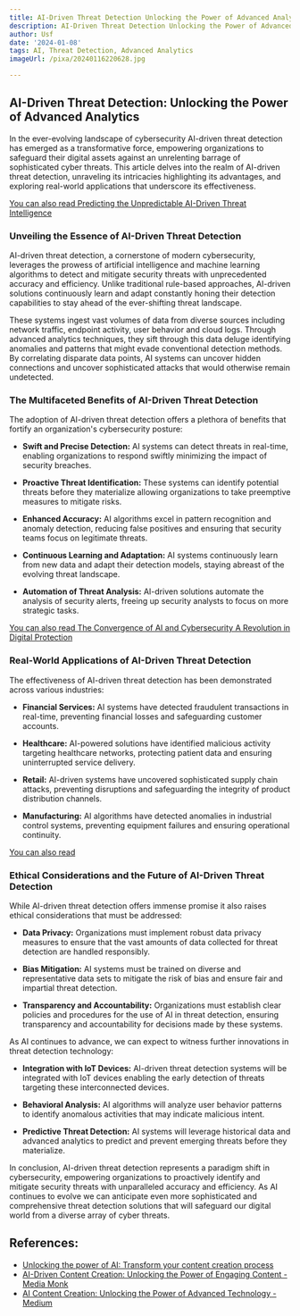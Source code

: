 ```yaml
---
title: AI-Driven Threat Detection Unlocking the Power of Advanced Analytics
description: AI-Driven Threat Detection Unlocking the Power of Advanced Analytics
author: Usf
date: '2024-01-08'
tags: AI, Threat Detection, Advanced Analytics
imageUrl: /pixa/20240116220628.jpg

---
```

## AI-Driven Threat Detection: Unlocking the Power of Advanced Analytics

In the ever-evolving landscape of  cybersecurity AI-driven threat detection has emerged as a transformative force, empowering organizations to safeguard their digital assets against an unrelenting barrage of sophisticated cyber threats. This article delves into the realm of AI-driven threat detection, unraveling its intricacies highlighting its advantages,  and exploring real-world applications that underscore its effectiveness.

[You can also read Predicting the Unpredictable  AI-Driven Threat Intelligence](Predicting%20the%20Unpredictable%20AI-Driven%20Threat%20Intelligence)


### Unveiling the Essence of AI-Driven Threat Detection

AI-driven threat detection, a cornerstone  of modern cybersecurity, leverages the prowess of artificial intelligence and machine learning algorithms to  detect and mitigate security threats with  unprecedented accuracy and  efficiency.  Unlike traditional rule-based approaches, AI-driven solutions continuously learn and adapt constantly  honing their  detection capabilities to stay ahead of the ever-shifting threat landscape.

These systems ingest vast volumes of data from diverse sources  including network traffic, endpoint  activity,  user behavior and cloud  logs. Through advanced analytics techniques, they sift through this data deluge identifying anomalies and patterns that might evade conventional detection methods. By correlating disparate  data points, AI systems can  uncover hidden connections and uncover sophisticated attacks that would otherwise remain undetected.

### The Multifaceted Benefits of AI-Driven Threat  Detection

The  adoption of  AI-driven threat detection offers a plethora of benefits that fortify an organization's cybersecurity posture:

- **Swift and Precise Detection:** AI  systems can detect  threats in real-time, enabling organizations to respond swiftly minimizing the impact of  security breaches.

- **Proactive Threat Identification:** These systems  can identify potential threats before they  materialize allowing organizations to take preemptive measures to mitigate risks.

- **Enhanced  Accuracy:** AI  algorithms excel in pattern  recognition and anomaly detection, reducing false positives and ensuring that security teams focus on legitimate threats.

- **Continuous Learning and Adaptation:** AI  systems continuously learn from new data and adapt their detection models, staying abreast of the evolving threat landscape.

- **Automation of Threat  Analysis:** AI-driven solutions automate the analysis  of security  alerts, freeing up security analysts to focus on more strategic tasks.

[You can also read The Convergence of AI and Cybersecurity A Revolution in Digital Protection](The%20Convergence%20of%20AI%20and%20Cybersecurity%20A%20Revolution%20in%20Digital%20Protection)


### Real-World Applications of AI-Driven Threat Detection

The effectiveness of AI-driven threat detection  has been demonstrated across various industries:

-  **Financial Services:** AI systems have detected fraudulent transactions in real-time, preventing financial losses and safeguarding customer accounts.

- **Healthcare:** AI-powered solutions  have identified malicious activity targeting  healthcare networks, protecting patient data and ensuring uninterrupted service  delivery.

- **Retail:** AI-driven systems have uncovered sophisticated supply chain attacks, preventing disruptions and safeguarding the integrity of product distribution channels.

-  **Manufacturing:** AI algorithms have detected  anomalies in industrial control systems, preventing equipment failures and ensuring operational  continuity.

[You can also read ]()


### Ethical Considerations and the Future of AI-Driven Threat Detection

While AI-driven threat detection offers immense promise it also raises ethical considerations that must be  addressed:

- **Data Privacy:** Organizations  must implement robust data privacy measures to ensure that  the vast  amounts of data collected for threat detection are handled responsibly.

- **Bias  Mitigation:** AI systems must  be trained on diverse and  representative data sets to  mitigate  the risk of  bias and ensure fair and impartial  threat  detection.

- **Transparency and Accountability:** Organizations  must establish clear policies and procedures for the use of AI in threat detection, ensuring transparency and accountability for decisions made by these systems.

As AI continues to advance, we can expect  to witness further innovations  in threat detection technology:

- **Integration  with  IoT Devices:** AI-driven threat detection systems will  be integrated with IoT devices enabling the early detection of threats  targeting these interconnected devices.

- **Behavioral  Analysis:** AI algorithms  will analyze user behavior patterns to identify anomalous  activities that may indicate  malicious intent.

- **Predictive Threat Detection:**  AI systems will leverage historical data and advanced analytics to predict and prevent emerging threats before they materialize.

In conclusion, AI-driven threat detection represents a paradigm shift in  cybersecurity, empowering organizations to proactively identify and mitigate security threats with unparalleled accuracy and efficiency. As AI continues to evolve we can anticipate even more sophisticated and comprehensive threat detection solutions that will safeguard our digital  world from a diverse array of  cyber threats.

## References:
- [Unlocking the power of AI: Transform your content creation process](https://www.kalungi.com/blog/ai-content)
- [AI-Driven Content Creation: Unlocking the Power of Engaging Content - Media Monk](https://pages.mediamonk.ai/18/brand/1/articles/art_id/41)
- [AI Content Creation: Unlocking the Power of Advanced Technology - Medium](https://medium.com/@awaisraza5583/ai-content-creation-unlocking-the-power-of-advanced-technology-ef841fb7a770)
